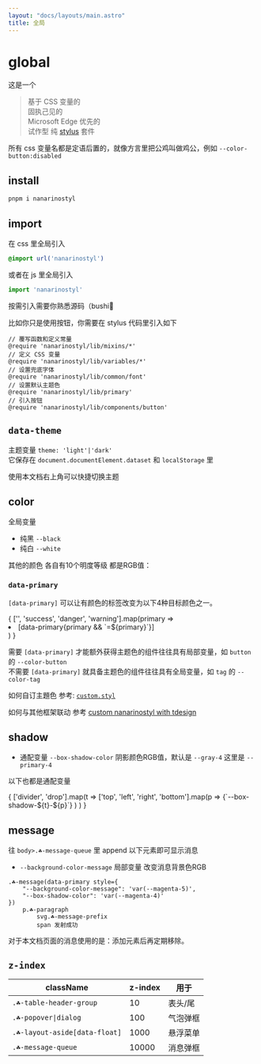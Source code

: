 ```yaml
---
layout: "docs/layouts/main.astro"
title: 全局
---
```



# global

这是一个    
> 基于 CSS 变量的    
> 固执己见的    
> Microsoft Edge 优先的    
> 试作型 纯<T tag="i" data-primary="success"> [stylus](https://stylus-lang.com/) </T>套件

所有 css 变量名都是定语后置的，就像方言里把公鸡叫做鸡公，例如 `--color-button:disabled`

## install

```bash
pnpm i nanarinostyl
```

## import

在 css 里全局引入

```css
@import url('nanarinostyl')
```

或者在 js 里全局引入

```ts
import 'nanarinostyl'
```

按需引入需要你熟悉源码（bushi🤣

比如你只是使用按钮，你需要在 stylus 代码里引入如下

```styl
// 覆写函数和定义常量
@require 'nanarinostyl/lib/mixins/*'
// 定义 CSS 变量
@require 'nanarinostyl/lib/variables/*'
// 设置兜底字体
@require 'nanarinostyl/lib/common/font'
// 设置默认主题色
@require 'nanarinostyl/lib/primary'
// 引入按钮
@require 'nanarinostyl/lib/components/button'
```


## `data-theme`

主题变量 `theme: 'light'|'dark'`    
它保存在 `document.documentElement.dataset` 和 `localStorage` 里

使用本文档右上角可以快捷切换主题


## color

全局变量

- 纯黑 `--black` 
- 纯白 `--white` 

其他的颜色 各自有10个明度等级 都是RGB值：

<ColorsCopy />

### `data-primary`

`[data-primary]` 可以让有颜色的标签改变为以下4种目标颜色之一。

<T tag="ul" class="☘-list">
{
    ['', 'success', 'danger', 'warning'].map(primary => 
        <li data-primary={primary}>
            <T tag='code' class='☘-code ☘-font-mono'>[data-primary{primary && `=${primary}`}]</T>
        </li>
    )
}
</T>

需要 `[data-primary]` 才能额外获得主题色的组件往往具有局部变量，如 `button` 的 `--color-button`    
不需要 `[data-primary]` 就具备主题色的组件往往具有全局变量，如 `tag` 的 `--color-tag`

如何自订主題色 参考: [`custom.styl`](https://github.com/nanarino/na-lit/blob/main/src/styles/custom.styl#L16)

如何与其他框架联动 参考 [custom nanarinostyl with tdesign](https://github.com/1-betop/na-tdesign)

## shadow

- 通配变量 `--box-shadow-color` 阴影颜色RGB值，默认是 `--gray-4` 这里是 `--primary-4`

以下也都是通配变量

<Grid inline gap="2em">
{
    ['divider', 'drop'].map(t => 
        ['top', 'left', 'right', 'bottom'].map(p => 
            <T tag='span' class='☘-tag ☘-font-mono' style={{
                'box-shadow': `var(--box-shadow-${t}-${p})`,
                '--box-shadow-color': `var(--primary-4)`,
                'padding': '24px'
            }}>{`--box-shadow-${t}-${p}`}</T>
        )
    )
}
</Grid>

## message

往 `body>.☘-message-queue` 里 append 以下元素即可显示消息

- `--background-color-message` 局部变量 改变消息背景色RGB

```pug
.☘-message(data-primary style={
    "--background-color-message": 'var(--magenta-5)',
    "--box-shadow-color": 'var(--magenta-4)'
})
    p.☘-paragraph
        svg.☘-message-prefix
        span 发射成功
```

对于本文档页面的消息使用的是：添加元素后再定期移除。

<EmitMessage />


## `z-index`

| className                     | z-index | 用于    |
| ----------------------------- | ------- | ------ |
| `.☘-table-header-group`       | 10      | 表头/尾 |
| `.☘-popover\|dialog`          | 100     | 气泡弹框 |
| `.☘-layout-aside[data-float]` | 1000    | 悬浮菜单 |
| `.☘-message-queue`            | 10000   | 消息弹框 |
